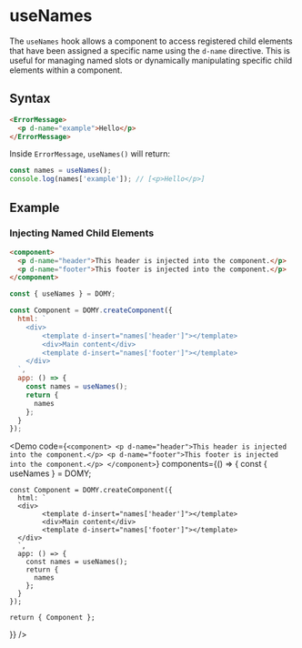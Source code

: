 
# useNames

The `useNames` hook allows a component to access registered child elements that have been assigned a specific name using the `d-name` directive. This is useful for managing named slots or dynamically manipulating specific child elements within a component.

## Syntax

```html
<ErrorMessage>
  <p d-name="example">Hello</p>
</ErrorMessage>
```

Inside `ErrorMessage`, `useNames()` will return:

```js
const names = useNames();
console.log(names['example']); // [<p>Hello</p>]
```

## Example

### Injecting Named Child Elements

```html
<component>
  <p d-name="header">This header is injected into the component.</p>
  <p d-name="footer">This footer is injected into the component.</p>
</component>
```

```js
const { useNames } = DOMY;

const Component = DOMY.createComponent({
  html: `
    <div>
        <template d-insert="names['header']"></template>
        <div>Main content</div>
        <template d-insert="names['footer']"></template>
    </div>
  `,
  app: () => {
    const names = useNames();
    return {
      names
    };
  }
});
```

<Demo
  code={`
  <component>
    <p d-name="header">This header is injected into the component.</p>
    <p d-name="footer">This footer is injected into the component.</p>
  </component>
  `}
  components={() => {
    const { useNames } = DOMY;

    const Component = DOMY.createComponent({
      html: `
      <div>
            <template d-insert="names['header']"></template>
            <div>Main content</div>
            <template d-insert="names['footer']"></template>
      </div>
      `,
      app: () => {
        const names = useNames();
        return {
          names
        };
      }
    });

    return { Component };

}}
/>
